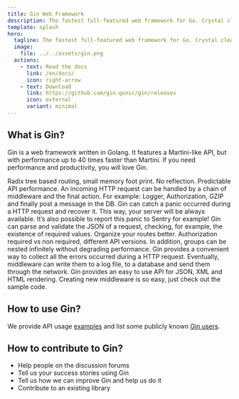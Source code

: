 ```yaml
---
title: Gin Web Framework
description: The fastest full-featured web framework for Go. Crystal clear.
template: splash
hero:
  tagline: The fastest full-featured web framework for Go. Crystal clear.
  image:
    file: ../../assets/gin.png
  actions:
    - text: Read the docs
      link: /en/docs/
      icon: right-arrow
    - text: Download
      link: https://github.com/gin-gonic/gin/releases
      icon: external
      variant: minimal
---
```



## What is Gin?

Gin is a web framework written in Golang. It features a Martini-like API, but with performance up to 40 times faster than Martini. If you need performance and productivity, you will love Gin.

<CardGrid stagger>
	<Card title="Fast" icon="rocket">
		Radix tree based routing, small memory foot print. No reflection. Predictable API performance.
	</Card>
	<Card title="Middleware support" icon="seti:plan">
		An incoming HTTP request can be handled by a chain of middleware and the final action. For example: Logger, Authorization, GZIP and finally post a message in the DB.
	</Card>
	<Card title="Crash-free" icon="seti:lock">
		Gin can catch a panic occurred during a HTTP request and recover it. This way, your server will be always available. It’s also possible to report this panic to Sentry for example!
	</Card>
	<Card title="JSON validation" icon="approve-check-circle">
		Gin can parse and validate the JSON of a request, checking, for example, the existence of required values.
	</Card>
	<Card title="Routes grouping" icon="puzzle">
		Organize your routes better. Authorization required vs non required, different API versions. In addition, groups can be nested infinitely without degrading performance.
	</Card>
	<Card title="Error management" icon="open-book">
		Gin provides a convenient way to collect all the errors occurred during a HTTP request. Eventually, middleware can write them to a log file, to a database and send them through the network.
	</Card>
	<Card title="Rendering built-in" icon="seti:json">
		Gin provides an easy to use API for JSON, XML and HTML rendering.
	</Card>
	<Card title="Extendable" icon="seti:html">
		Creating new middleware is so easy, just check out the sample code.
	</Card>	
</CardGrid>

## How to use Gin?

We provide API usage [examples](https://github.com/gin-gonic/examples) and list some publicly known [Gin users](/en/docs/users).

## How to contribute to Gin?

* Help people on the discussion forums
* Tell us your success stories using Gin
* Tell us how we can improve Gin and help us do it
* Contribute to an existing library